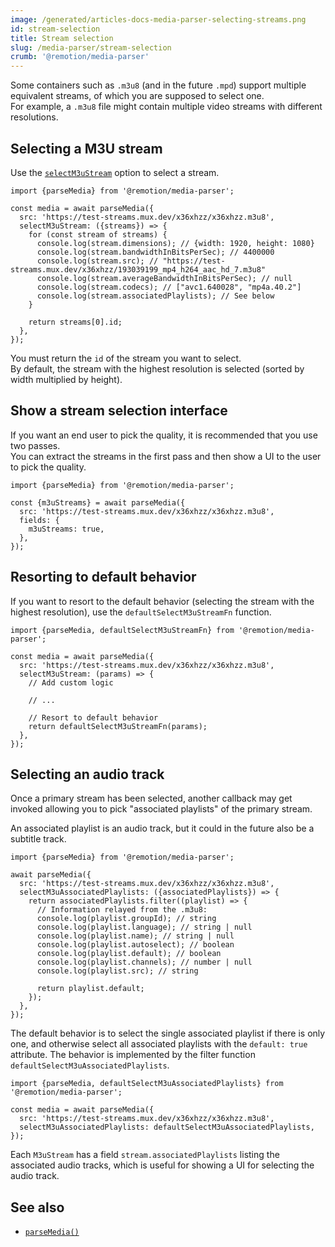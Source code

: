 ```yaml
---
image: /generated/articles-docs-media-parser-selecting-streams.png
id: stream-selection
title: Stream selection
slug: /media-parser/stream-selection
crumb: '@remotion/media-parser'
---
```


Some containers such as `.m3u8` (and in the future `.mpd`) support multiple equivalent streams, of which you are supposed to select one.  
For example, a `.m3u8` file might contain multiple video streams with different resolutions.

## Selecting a M3U stream

Use the [`selectM3uStream`](/docs/media-parser/parse-media#selectm3ustream) option to select a stream.

```tsx twoslash Selecting the first stream
import {parseMedia} from '@remotion/media-parser';

const media = await parseMedia({
  src: 'https://test-streams.mux.dev/x36xhzz/x36xhzz.m3u8',
  selectM3uStream: ({streams}) => {
    for (const stream of streams) {
      console.log(stream.dimensions); // {width: 1920, height: 1080}
      console.log(stream.bandwidthInBitsPerSec); // 4400000
      console.log(stream.src); // "https://test-streams.mux.dev/x36xhzz/193039199_mp4_h264_aac_hd_7.m3u8"
      console.log(stream.averageBandwidthInBitsPerSec); // null
      console.log(stream.codecs); // ["avc1.640028", "mp4a.40.2"]
      console.log(stream.associatedPlaylists); // See below
    }

    return streams[0].id;
  },
});
```

You must return the `id` of the stream you want to select.  
By default, the stream with the highest resolution is selected (sorted by width multiplied by height).

## Show a stream selection interface

If you want an end user to pick the quality, it is recommended that you use two passes.  
You can extract the streams in the first pass and then show a UI to the user to pick the quality.

```tsx twoslash Getting the available streams
import {parseMedia} from '@remotion/media-parser';

const {m3uStreams} = await parseMedia({
  src: 'https://test-streams.mux.dev/x36xhzz/x36xhzz.m3u8',
  fields: {
    m3uStreams: true,
  },
});
```

## Resorting to default behavior

If you want to resort to the default behavior (selecting the stream with the highest resolution), use the `defaultSelectM3uStreamFn` function.

```tsx twoslash Resorting to default behavior
import {parseMedia, defaultSelectM3uStreamFn} from '@remotion/media-parser';

const media = await parseMedia({
  src: 'https://test-streams.mux.dev/x36xhzz/x36xhzz.m3u8',
  selectM3uStream: (params) => {
    // Add custom logic

    // ...

    // Resort to default behavior
    return defaultSelectM3uStreamFn(params);
  },
});
```

## Selecting an audio track

Once a primary stream has been selected, another callback may get invoked allowing you to pick "associated playlists" of the primary stream.

An associated playlist is an audio track, but it could in the future also be a subtitle track.

```tsx twoslash title="Selecting the first stream"
import {parseMedia} from '@remotion/media-parser';

await parseMedia({
  src: 'https://test-streams.mux.dev/x36xhzz/x36xhzz.m3u8',
  selectM3uAssociatedPlaylists: ({associatedPlaylists}) => {
    return associatedPlaylists.filter((playlist) => {
      // Information relayed from the .m3u8:
      console.log(playlist.groupId); // string
      console.log(playlist.language); // string | null
      console.log(playlist.name); // string | null
      console.log(playlist.autoselect); // boolean
      console.log(playlist.default); // boolean
      console.log(playlist.channels); // number | null
      console.log(playlist.src); // string

      return playlist.default;
    });
  },
});
```

The default behavior is to select the single associated playlist if there is only one, and otherwise select all associated playlists with the `default: true` attribute. The behavior is implemented by the filter function `defaultSelectM3uAssociatedPlaylists`.

```tsx twoslash Selecting the first stream
import {parseMedia, defaultSelectM3uAssociatedPlaylists} from '@remotion/media-parser';

const media = await parseMedia({
  src: 'https://test-streams.mux.dev/x36xhzz/x36xhzz.m3u8',
  selectM3uAssociatedPlaylists: defaultSelectM3uAssociatedPlaylists,
});
```

Each `M3uStream` has a field `stream.associatedPlaylists` listing the associated audio tracks, which is useful for showing a UI for selecting the audio track.

## See also

- [`parseMedia()`](/docs/media-parser/parse-media)
